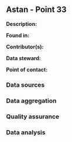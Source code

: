 ## Astan - Point 33

**Description:** 


**Found in:**

**Contributor(s):**

**Data steward:**

**Point of contact:**

### Data sources

### Data aggregation

### Quality assurance

### Data analysis

